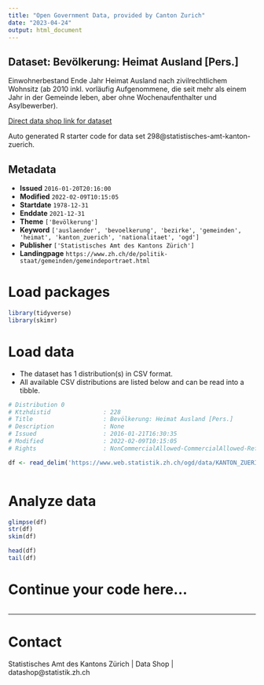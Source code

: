 ```yaml
---
title: "Open Government Data, provided by Canton Zurich"
date: "2023-04-24"
output: html_document
---
```


## Dataset: Bevölkerung: Heimat Ausland [Pers.]

Einwohnerbestand Ende Jahr Heimat Ausland nach zivilrechtlichem Wohnsitz (ab 2010 inkl. vorläufig Aufgenommene, die seit mehr als einem Jahr in der Gemeinde leben, aber ohne Wochenaufenthalter und Asylbewerber). 

[Direct data shop link for dataset](https://www.zh.ch/de/politik-staat/opendata.zhweb-noredirect.zhweb-cache.html#/datasets/298@statistisches-amt-kanton-zuerich)

Auto generated R starter code for data set 298@statistisches-amt-kanton-zuerich.

## Metadata

- **Issued** `2016-01-20T20:16:00`
- **Modified** `2022-02-09T10:15:05`
- **Startdate** `1978-12-31`
- **Enddate** `2021-12-31`
- **Theme** `['Bevölkerung']`
- **Keyword** `['auslaender', 'bevoelkerung', 'bezirke', 'gemeinden', 'heimat', 'kanton_zuerich', 'nationalitaet', 'ogd']`
- **Publisher** `['Statistisches Amt des Kantons Zürich']`
- **Landingpage** `https://www.zh.ch/de/politik-staat/gemeinden/gemeindeportraet.html`


# Load packages

```r

library(tidyverse)
library(skimr)

```

# Load data

-   The dataset has 1 distribution(s) in CSV format.
-   All available CSV distributions are listed below and can be read into a tibble.

```r

# Distribution 0
# Ktzhdistid               : 228
# Title                    : Bevölkerung: Heimat Ausland [Pers.]
# Description              : None
# Issued                   : 2016-01-21T16:30:35
# Modified                 : 2022-02-09T10:15:05
# Rights                   : NonCommercialAllowed-CommercialAllowed-ReferenceRequired

df <- read_delim('https://www.web.statistik.zh.ch/ogd/data/KANTON_ZUERICH_204.csv')



```

# Analyze data

```r

glimpse(df)
str(df)
skim(df)

head(df)
tail(df)

```

# Continue your code here...

```r

```

------------------------------------------------------------------------

# Contact

Statistisches Amt des Kantons Zürich | Data Shop | datashop@statistik.zh.ch
